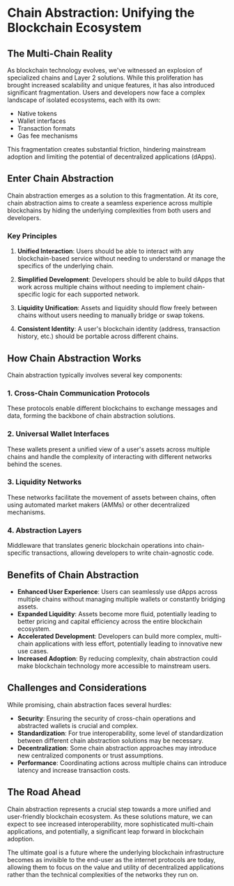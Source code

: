 # Chain Abstraction: Unifying the Blockchain Ecosystem

## The Multi-Chain Reality

As blockchain technology evolves, we've witnessed an explosion of specialized chains and Layer 2 solutions. While this proliferation has brought increased scalability and unique features, it has also introduced significant fragmentation. Users and developers now face a complex landscape of isolated ecosystems, each with its own:

- Native tokens
- Wallet interfaces
- Transaction formats
- Gas fee mechanisms

This fragmentation creates substantial friction, hindering mainstream adoption and limiting the potential of decentralized applications (dApps).

## Enter Chain Abstraction

Chain abstraction emerges as a solution to this fragmentation. At its core, chain abstraction aims to create a seamless experience across multiple blockchains by hiding the underlying complexities from both users and developers.

### Key Principles

1. **Unified Interaction**: Users should be able to interact with any blockchain-based service without needing to understand or manage the specifics of the underlying chain.

2. **Simplified Development**: Developers should be able to build dApps that work across multiple chains without needing to implement chain-specific logic for each supported network.

3. **Liquidity Unification**: Assets and liquidity should flow freely between chains without users needing to manually bridge or swap tokens.

4. **Consistent Identity**: A user's blockchain identity (address, transaction history, etc.) should be portable across different chains.

## How Chain Abstraction Works

Chain abstraction typically involves several key components:

### 1. Cross-Chain Communication Protocols

These protocols enable different blockchains to exchange messages and data, forming the backbone of chain abstraction solutions.

### 2. Universal Wallet Interfaces

These wallets present a unified view of a user's assets across multiple chains and handle the complexity of interacting with different networks behind the scenes.

### 3. Liquidity Networks

These networks facilitate the movement of assets between chains, often using automated market makers (AMMs) or other decentralized mechanisms.

### 4. Abstraction Layers

Middleware that translates generic blockchain operations into chain-specific transactions, allowing developers to write chain-agnostic code.

## Benefits of Chain Abstraction

- **Enhanced User Experience**: Users can seamlessly use dApps across multiple chains without managing multiple wallets or constantly bridging assets.
- **Expanded Liquidity**: Assets become more fluid, potentially leading to better pricing and capital efficiency across the entire blockchain ecosystem.
- **Accelerated Development**: Developers can build more complex, multi-chain applications with less effort, potentially leading to innovative new use cases.
- **Increased Adoption**: By reducing complexity, chain abstraction could make blockchain technology more accessible to mainstream users.

## Challenges and Considerations

While promising, chain abstraction faces several hurdles:

- **Security**: Ensuring the security of cross-chain operations and abstracted wallets is crucial and complex.
- **Standardization**: For true interoperability, some level of standardization between different chain abstraction solutions may be necessary.
- **Decentralization**: Some chain abstraction approaches may introduce new centralized components or trust assumptions.
- **Performance**: Coordinating actions across multiple chains can introduce latency and increase transaction costs.

## The Road Ahead

Chain abstraction represents a crucial step towards a more unified and user-friendly blockchain ecosystem. As these solutions mature, we can expect to see increased interoperability, more sophisticated multi-chain applications, and potentially, a significant leap forward in blockchain adoption.

The ultimate goal is a future where the underlying blockchain infrastructure becomes as invisible to the end-user as the internet protocols are today, allowing them to focus on the value and utility of decentralized applications rather than the technical complexities of the networks they run on.